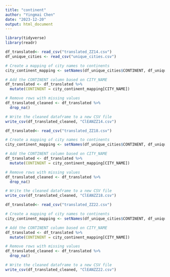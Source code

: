 ```yaml
---
title: "continent"
author: "Yingmai Chen"
date: "2023-12-20"
output: html_document
---
```


```r

library(tidyverse)
library(readr)

df_translated<- read_csv("translated_ZZ14.csv")
df_unique_cities <- read_csv("unique_cities.csv")

# Create a mapping of city names to continents
city_continent_mapping <- setNames(df_unique_cities$CONTINENT, df_unique_cities$CITY_NAME)

# Add the CONTINENT column based on CITY_NAME
df_translated <- df_translated %>%
  mutate(CONTINENT = city_continent_mapping[CITY_NAME])

# Remove rows with missing values
df_translated_cleaned <- df_translated %>%
  drop_na()

# Write the cleaned dataframe to a new CSV file
write_csv(df_translated_cleaned, "ClEANZZ14.csv")
```
```r
df_translated<- read_csv("translated_ZZ18.csv")

# Create a mapping of city names to continents
city_continent_mapping <- setNames(df_unique_cities$CONTINENT, df_unique_cities$CITY_NAME)

# Add the CONTINENT column based on CITY_NAME
df_translated <- df_translated %>%
  mutate(CONTINENT = city_continent_mapping[CITY_NAME])

# Remove rows with missing values
df_translated_cleaned <- df_translated %>%
  drop_na()

# Write the cleaned dataframe to a new CSV file
write_csv(df_translated_cleaned, "ClEANZZ18.csv")
```


```r
df_translated<- read_csv("translated_ZZ22.csv")

# Create a mapping of city names to continents
city_continent_mapping <- setNames(df_unique_cities$CONTINENT, df_unique_cities$CITY_NAME)

# Add the CONTINENT column based on CITY_NAME
df_translated <- df_translated %>%
  mutate(CONTINENT = city_continent_mapping[CITY_NAME])

# Remove rows with missing values
df_translated_cleaned <- df_translated %>%
  drop_na()

# Write the cleaned dataframe to a new CSV file
write_csv(df_translated_cleaned, "ClEANZZ22.csv")
```

